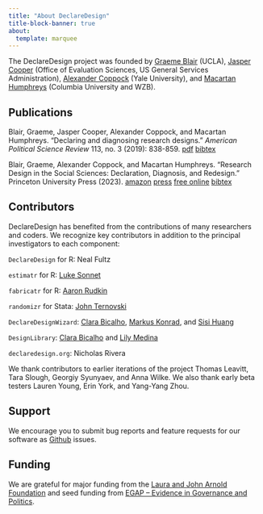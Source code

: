 ```yaml
---
title: "About DeclareDesign"
title-block-banner: true
about:
  template: marquee
---
```


The DeclareDesign project was founded by [Graeme Blair](https://graemeblair.com) (UCLA), [Jasper Cooper](http://jasper-cooper.com) (Office of Evaluation Sciences, US General Services Administration), [Alexander Coppock](http://alexandercoppock.com) (Yale University), and [Macartan Humphreys](http://macartan.nyc) (Columbia University and WZB).

## Publications

Blair, Graeme, Jasper Cooper, Alexander Coppock, and Macartan Humphreys. "Declaring and diagnosing research designs." *American Political Science Review* 113, no. 3 (2019): 838-859. [pdf](/paper.pdf) [bibtex](/paper_cite.txt)

Blair, Graeme, Alexander Coppock, and Macartan Humphreys. "Research Design in the Social Sciences: Declaration, Diagnosis, and Redesign." Princeton University Press (2023). [amazon](https://www.amazon.com/Research-Design-Social-Sciences-Declaration/dp/0691199574/?&_encoding=UTF8&tag=declaredesign-20&linkCode=ur2&linkId=84be1f952d1d7aaaa5be867eade93474&camp=1789&creative=9325) [press](https://press.princeton.edu/books/paperback/9780691199573/research-design-in-the-social-sciences) [free online](https://book.declaredesign.org) [bibtex](/book_cite.txt)

## Contributors

DeclareDesign has benefited from the contributions of many researchers and coders. We recognize key contributors in addition to the principal investigators to each component:

`DeclareDesign` for R: Neal Fultz

`estimatr` for R: [Luke Sonnet](http://lukesonnet.com)

`fabricatr` for R: [Aaron Rudkin](http://rudkin.ca)

`randomizr` for Stata: [John Ternovski](http://www.jter.co)

`DeclareDesignWizard`: [Clara Bicalho](https://clarabicalho.github.io/), [Markus Konrad](https://twitter.com/_knrd), and [Sisi Huang](https://twitter.com/zerinahuang)

`DesignLibrary`: [Clara Bicalho](https://clarabicalho.github.io/) and [Lily Medina](https://lilymedina.github.io/)

`declaredesign.org`: Nicholas Rivera

We thank contributors to earlier iterations of the project Thomas Leavitt, Tara Slough, Georgiy Syunyaev, and Anna Wilke. We also thank early beta testers Lauren Young, Erin York, and Yang-Yang Zhou.

## Support

We encourage you to submit bug reports and feature requests for our software as [Github](https://github.com/DeclareDesign) issues.

## Funding

We are grateful for major funding from the [Laura and John Arnold Foundation](http://www.arnoldfoundation.org/)
and seed funding from [EGAP -- Evidence in Governance and Politics](http://egap.org).

